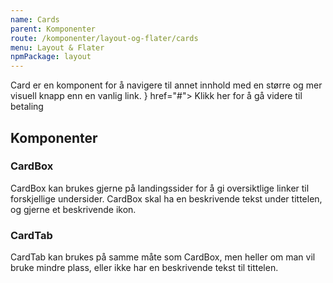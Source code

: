```yaml
---
name: Cards
parent: Komponenter
route: /komponenter/layout-og-flater/cards
menu: Layout & Flater
npmPackage: layout
---
```



<PageHeader>
  Card er en komponent for å navigere til annet innhold med en større og mer
  visuell knapp enn en vanlig link.
</PageHeader>

<Playground>
  <CardBox title="Betaling" titleIcon={<BanknoteIcon />} href="#">
    Klikk her for å gå videre til betaling
  </CardBox>
  <br />
  <CardTab title="Betaling" href="#" />
</Playground>

## Komponenter

### CardBox

<ImportStatement imports="CardBox" />
<Props of={CardBox} />

CardBox kan brukes gjerne på landingssider for å gi oversiktlige linker til forskjellige undersider.
CardBox skal ha en beskrivende tekst under tittelen, og gjerne et beskrivende ikon.

### CardTab

<ImportStatement imports="CardTab" />
<Props of={CardTab} />

CardTab kan brukes på samme måte som CardBox, men heller om man vil bruke mindre plass, eller ikke har en beskrivende tekst til tittelen.
